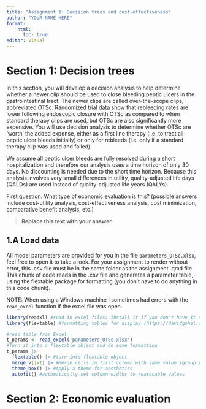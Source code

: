 ```yaml
---
title: "Assignment 1: Decision trees and cost-effectiveness"
author: "YOUR NAME HERE"
format:
    html:
      toc: true
editor: visual
---
```


# Section 1: Decision trees

In this section, you will develop a decision analysis to help determine whether a newer clip should be used to close bleeding peptic ulcers in the gastrointestinal tract. The newer clips are called over-the-scope clips, abbreviated OTSc. Randomized trial data show that rebleeding rates are lower following endoscopic closure with OTSc as compared to when standard therapy clips are used, but OTSc are also significantly more expensive. You will use decision analysis to determine whether OTSc are 'worth' the added expense, either as a first line therapy (i.e. to treat all peptic ulcer bleeds initially) or only for rebleeds (i.e. only if a standard therapy clip was used and failed).

We assume all peptic ulcer bleeds are fully resolved during a short hospitalization and therefore our analysis uses a time horizon of only 30 days. No discounting is needed due to the short time horizon. Because this analysis involves very small differences in utility, quality-adjusted life days (QALDs) are used instead of quality-adjusted life years (QALYs).

First question: What type of economic evaluation is this? (possible answers include cost-utility analysis, cost-effectiveness analysis, cost minimization, comparative benefit analysis, etc.)

> **Replace this text with your answer**

## 1.A Load data

All model parameters are provided for you in the file `parameters_OTSc.xlsx`, feel free to open it to take a look. For your assignment to render without error, this .csv file must be in the same folder as the assignment .qmd file. This chunk of code reads in the .csv file and generates a parameter table, using the flextable package for formatting (you don't have to do anything in this code chunk).

NOTE: When using a Windows machine I sometimes had errors with the `read_excel` function if the excel file was open.

```r
library(readxl) #read in excel files; install it if you don't have it using install.packages("readxl")
library(flextable) #formatting tables for display (https://davidgohel.github.io/flextable/reference/index.html)

#read table from Excel
t_params <- read_excel('parameters_OTSc.xlsx')
#Turn it into a flextable object and do some formatting
t_params |>
  flextable() |> #turn into flextable object
  merge_v(j=1) |> #Merge cells in first column with same value (group probabilities, costs, etc.)
  theme_box() |> #Apply a theme for aesthetics
  autofit() #automatically set column widths to reasonable values
```

# Section 2: Economic evaluation

```r



```
